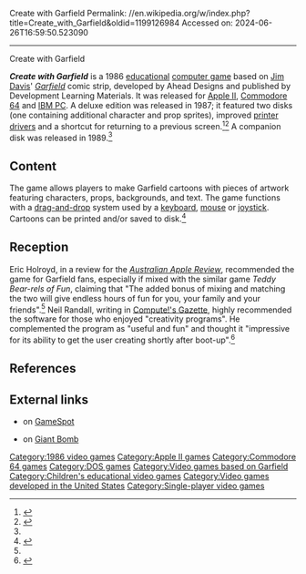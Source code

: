 Create with Garfield
Permalink: //en.wikipedia.org/w/index.php?title=Create_with_Garfield&oldid=1199126984
Accessed on: 2024-06-26T16:59:50.523090



------
Create with Garfield
{{Short description|1986 video game}}
{{Infobox video game
|image = CreateWithGarfieldTitleScreen.jpg
|caption = Title screen
|developer = Ahead Designs
|publisher = Development Learning Materials
|series = ''[[Garfield merchandise#Video games|Garfield]]''
|released = {{vgrelease|<nowiki>Original</nowiki>|1986|<nowiki>Deluxe</nowiki>|1987}}
|genre = [[Educational entertainment]]
|modes = Single player
|platforms = [[Apple II series|Apple II]], [[Commodore 64]], [[DOS]]
}}

'''''Create with Garfield''''' is a 1986 [[Educational video game|educational]] [[computer game]] based on [[Jim Davis (cartoonist)|Jim Davis]]' ''[[Garfield]]'' comic strip, developed by Ahead Designs and published by Development Learning Materials. It was released for [[Apple II series|Apple II]], [[Commodore 64]] and [[IBM PC compatible|IBM PC]]. A deluxe edition was released in 1987; it featured two disks (one containing additional character and prop sprites), improved [[printer driver]]s and a shortcut for returning to a previous screen.<ref name="Holroyd">{{cite magazine |last=Holroyd |first=Eric |date=June 1987 |title=Create with Garfield! |url=https://apple2.callapple.org/magazines/aar/crtwgar.html |magazine=Australian Apple Review |location=Randwick, New South Wales |publisher=Gareth Powell Pty Ltd, Saturday Magazine Pty Ltd |access-date=}}</ref><ref name="TESS">{{cite book |author=<!--Staff writer(s); no by-line.--> |date=1991 |title=The Latest and Best of TESS: The Educational Software Selector |url=https://books.google.com/books?id=EEzQStXtyw4C |location=Hampton Bays, New York |publisher=EPIE Institute |page=121 |isbn=9780916087159}}</ref> A companion disk was released in 1989.<ref name="TESS"/>

==Content==
The game allows players to make Garfield cartoons with pieces of artwork featuring characters, props, backgrounds, and text. The game functions with a [[drag-and-drop]] system used by a [[Computer keyboard|keyboard]], [[Computer mouse|mouse]] or [[joystick]]. Cartoons can be printed and/or saved to disk.<ref>{{cite web |url=https://www.thelogbook.com/phosphor/1985/garfield-apple/ |title=Create With Garfield! |last=Green |first=Earl |date=1985 |website=theLogBook.com |access-date=2021-11-30}}</ref>

==Reception==
Eric Holroyd, in a review for the ''[[Australian Apple Review]]'', recommended the game for Garfield fans, especially if mixed with the similar game ''Teddy Bear-rels of Fun'', claiming that "The added bonus of mixing and matching the two will give endless hours of fun for you, your family and your friends".<ref name="Holroyd"/> Neil Randall, writing in [[Compute!'s Gazette]], highly recommended the software for those who enjoyed "creativity programs". He complemented the program as "useful and fun" and thought it  "impressive for its ability to get the user creating shortly after boot-up".<ref>{{cite magazine |last=Randall |first=Neil  |date=September 1987 |title=Create with Garfield |url=https://archive.org/details/1987-09-computegazette/page/n43/mode/2up |magazine=Compute!'s Gazette |issue=51 |publisher=ABC Publishing |access-date=1 December 2023 |page=43}}</ref>

==References==
{{Reflist}}

==External links==
* {{URL|https://www.gamespot.com/games/create-with-garfield/|''Create With Garfield''}} on [[GameSpot]]
* {{URL|https://www.giantbomb.com/create-with-garfield/3030-29448/|''Create With Garfield''}} on [[Giant Bomb]]

{{Garfield}}

[[Category:1986 video games]]
[[Category:Apple II games]]
[[Category:Commodore 64 games]]
[[Category:DOS games]]
[[Category:Video games based on Garfield]]
[[Category:Children's educational video games]]
[[Category:Video games developed in the United States]]
[[Category:Single-player video games]]

{{8bitcomputer-game-stub}}
